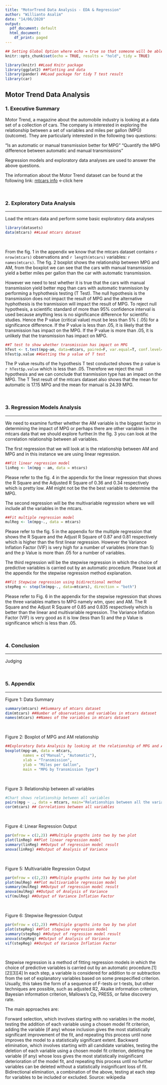 ```yaml
---
title: "MotorTrend Data Analysis - EDA & Regression"
author: "Willianto Asalim"
date: "14/06/2020"
output:
  pdf_document: default
  html_document:
    df_print: paged
---
```


```r
## Setting Global Option where echo = true so that someone will be able to read the code and results.
knitr::opts_chunk$set(echo = TRUE, results = "hold", tidy = TRUE)
```

```r
library(knitr) ##Load Knitr package
library(ggplot2) ##Plotting and data
library(pander) ##Load package for tidy T test result
library(car)
```

## Motor Trend Data Analysis

### 1. Executive Summary

Motor Trend, a magazine about the automobile industry is looking at a data set of a collection of cars. The company is interested in exploring the relationship between a set of variables and miles per gallon (MPG) (outcome). They are particularly interested in the following two questions:

“Is an automatic or manual transmission better for MPG”
"Quantify the MPG difference between automatic and manual transmissions"

Regression models and exploratory data analyses are used to answer the above questions.

The information about the Motor Trend dataset can be found at the following link: [mtcars info](https://stat.ethz.ch/R-manual/R-devel/library/datasets/html/mtcars.html) <-click here

<br />


### 2. Exploratory Data Analysis
***
Load the mtcars data and perform some basic exploratory data analyses
```r
library(datasets)
data(mtcars) ##Load mtcars dataset
```
<br />

From the fig. 1 in the appendix we know that the mtcars dataset contains `r nrow(mtcars)` observations and `r length(mtcars)` variables: `r names(mtcars)`. The fig. 2 boxplot shows the relationship between MPG and AM, from the boxplot we can see that the cars with manual transmission yield a better miles per gallon than the car with automatic transmission.


However we need to test whether it is true that the cars with manual transmission yield better mpg than cars with automatic tranmission by performing a hyphothesis testing (T Test). The null hypothesis is the transmission does not impact the result of MPG and the alternative hyphothesis is the tranmission will impact the result of MPG. To reject null hypothesis, a scientific standard of more than 95% confidence interval is used because anything less is no significance difference for scientific studies. Hence the P value (critical value) must be less than 5% ( .05) for a significance difference. If the P value is less than .05, it is likely that the transmission has impact on the MPG. If the P value is more than .05, it is unlikely that the transmission has impact on MPG. 

```r
##T test to show whether transmission has impact on MPG
hTest <- t.test(mpg~am, data=mtcars, paired=F, var.equal=T, conf.level=0.95) 
hTest$p.value ##Getting the p value of T test 
```
The P value results of the hypothesis T test conducted shows the p value is `r hTest$p.value` which is less than .05. Therefore we reject the null hypothesis and we can conclude that tranmission type has an impact on the MPG. The T Test result of the mtcars dataset also shows that the mean for automatic is 17.15 MPG and the mean for manual is 24.39 MPG.

<br />

### 3. Regression Models Analysis
***
We need to examine further whether the AM variable is the biggest factor in determining the impact of MPG or perhaps there are other variables in the mtcars data that we should explore further.In the fig. 3 you can look at the correlation relationship between all variables.

The first regression that we will look at is the relationship between AM and MPG and in this instance we are using linear regression.

```r
##Fit linear regression model
linReg <- lm(mpg ~ am, data = mtcars)
```

Please refer to the fig. 4 in the appendix for the linear regression that shows the R Square and the Adjusted R Square of 0.36 and 0.34 respectively which is pretty low. AM might not be the the best variable to determine the MPG.

The second regression will be the multivariable regression where we will include all the variables in the mtcars.
```r
##Fit multiple regression model
mulReg <- lm(mpg~., data = mtcars)
```

Please refer to the fig. 5 in the appendix for the multiple regression that shows the R Square and the Adjust R Square of 0.87 and 0.81 respectively which is higher than the first linear regression. However the Variance Inflation Factor (VIF) is very high for a number of variables (more than 5) and the p Value is more than .05 for a number of variables.

The third regression will be the stepwise regression in which the choice of predictive variables is carried out by an automatic procedure. Please look at the appendix for the stepwise regression method explanation.
```r
##Fit Stepwise regression using bidirectional method
stepReg <- step(lm(mpg~., data=mtcars), direction = "both")
```

Please refer to Fig. 6 in the appendix for the stepwise regression that shows the three variables matters to MPG namely wtm, qsec and AM. The R Square and the Adjust R Square of 0.85 and 0.835 respectively which is better than the linear and multivariable regression. The Variance Inflation Factor (VIF) is very good as it is low (less than 5) and the p Value is significance which is less than .05.

<br />

### 4. Conclusion
***
Judging 

<br />

### 5. Appendix

***
Figure 1: Data Summary
```r
summary(mtcars) ##Summary of mtcars dataset
dim(mtcars) ##Number of observations and variables in mtcars dataset
names(mtcars) ##Names of the variables in mtcars dataset
```
<br />

Figure 2: Boxplot of MPG and AM relationship
```r
##Exploratory Data Analysis by looking at the relationship of MPG and AM using boxplot
boxplot(mpg~am, data = mtcars,
        names = c("Manual", "Automatic"),
        xlab = "Transmission",
        ylab = "Miles per Gallon",
        main = "MPG by Transmission Type")
```
<br />

Figure 3: Relationship between all variables
```r
#Chart shows relationship between all variables
pairs(mpg ~ ., data = mtcars, main="Relationships between all the variables")
cor(mtcars) ## Correlations between all variables
```
<br />

Figure 4: Linear Regression Output
```r
par(mfrow = c(2,2)) ##Multiple grapths into two by two plot
plot(linReg) ##Plot linear regression model
summary(linReg) ##Output of regression model result
anova(linReg) ##Output of Analysis of Variance
```
<br />

Figure 5: Multivariable Regression Output
```r
par(mfrow = c(2,2)) ##Multiple grapths into two by two plot
plot(mulReg) ##Plot multivariable regression model
summary(mulReg) ##Output of regression model result
anova(mulReg) ##Output of Analysis of Variance
vif(mulReg) ##Output of Variance Inflation Factor
```
<br />

Figure 6: Stepwise Regression Output
```r
par(mfrow = c(2,2)) ##Multiple grapths into two by two plot
plot(stepReg) ##Plot stepwise regression model
summary(stepReg) ##Output of regression model result
anova(stepReg) ##Output of Analysis of Variance
vif(stepReg) ##Output of Variance Inflation Factor
```
<br />

Stepwise regression is a method of fitting regression models in which the choice of predictive variables is carried out by an automatic procedure.[1][2][3][4] In each step, a variable is considered for addition to or subtraction from the set of explanatory variables based on some prespecified criterion. Usually, this takes the form of a sequence of F-tests or t-tests, but other techniques are possible, such as adjusted R2, Akaike information criterion, Bayesian information criterion, Mallows's Cp, PRESS, or false discovery rate.

The main approaches are:

Forward selection, which involves starting with no variables in the model, testing the addition of each variable using a chosen model fit criterion, adding the variable (if any) whose inclusion gives the most statistically significant improvement of the fit, and repeating this process until none improves the model to a statistically significant extent.
Backward elimination, which involves starting with all candidate variables, testing the deletion of each variable using a chosen model fit criterion, deleting the variable (if any) whose loss gives the most statistically insignificant deterioration of the model fit, and repeating this process until no further variables can be deleted without a statistically insignificant loss of fit.
Bidirectional elimination, a combination of the above, testing at each step for variables to be included or excluded.
Source: wikipedia